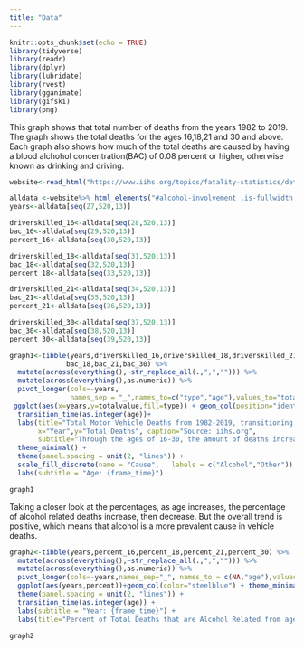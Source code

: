 ```yaml
---
title: "Data"
---
```


```r
knitr::opts_chunk$set(echo = TRUE)
library(tidyverse)
library(readr)
library(dplyr)
library(lubridate)
library(rvest)
library(gganimate)
library(gifski)
library(png)
```

This graph shows that total number of deaths from the years 1982 to 2019. The graph shows the total deaths for the ages 16,18,21 and 30 and above. Each graph also shows how much of the total deaths are caused by having a blood alchohol concentration(BAC) of 0.08 percent or higher, otherwise known as drinking and driving.

```r
website<-read_html("https://www.iihs.org/topics/fatality-statistics/detail/teenagers#alcohol-involvement")

alldata <-website%>% html_elements("#alcohol-involvement .is-fullwidth:nth-child(4) th , #alcohol-involvement .is-fullwidth:nth-child(4) td") %>% html_text2()
years<-alldata[seq(27,520,13)]

driverskilled_16<-alldata[seq(28,520,13)]
bac_16<-alldata[seq(29,520,13)]
percent_16<-alldata[seq(30,520,13)]

driverskilled_18<-alldata[seq(31,520,13)]
bac_18<-alldata[seq(32,520,13)]
percent_18<-alldata[seq(33,520,13)]

driverskilled_21<-alldata[seq(34,520,13)]
bac_21<-alldata[seq(35,520,13)]
percent_21<-alldata[seq(36,520,13)]

driverskilled_30<-alldata[seq(37,520,13)]
bac_30<-alldata[seq(38,520,13)]
percent_30<-alldata[seq(39,520,13)]

graph1<-tibble(years,driverskilled_16,driverskilled_18,driverskilled_21,driverskilled_30,bac_16,
              bac_18,bac_21,bac_30) %>%  
  mutate(across(everything(),~str_replace_all(.,",",""))) %>% 
  mutate(across(everything(),as.numeric)) %>% 
  pivot_longer(cols=-years,
               names_sep = "_",names_to=c("type","age"),values_to="totalvalue") %>% 
 ggplot(aes(x=years,y=totalvalue,fill=type)) + geom_col(position="identity") + 
  transition_time(as.integer(age))+
  labs(title="Total Motor Vehicle Deaths from 1982-2019, transitioning through ages 16-30",
       x="Year",y="Total Deaths", caption="Source: iihs.org", 
       subtitle="Through the ages of 16-30, the amount of deaths increased, but throughout the years, the total deaths decreased, except for age 30") + 
  theme_minimal() + 
  theme(panel.spacing = unit(2, "lines")) + 
  scale_fill_discrete(name = "Cause",   labels = c("Alcohol","Other")) + 
  labs(subtitle = "Age: {frame_time}")

graph1
```

Taking a closer look at the percentages, as age increases, the percentage of alcohol related deaths increase, then decrease. But the overall trend is positive, which means that alcohol is a more prevalent cause in vehicle deaths.   

```r

graph2<-tibble(years,percent_16,percent_18,percent_21,percent_30) %>% 
  mutate(across(everything(),~str_replace_all(.,",",""))) %>% 
  mutate(across(everything(),as.numeric)) %>%
  pivot_longer(cols=-years,names_sep="_", names_to = c(NA,"age"),values_to = "percent") %>% 
  ggplot(aes(years,percent))+geom_col(color="steelblue") + theme_minimal() +  
  theme(panel.spacing = unit(2, "lines")) + 
  transition_time(as.integer(age)) + 
  labs(subtitle = "Year: {frame_time}") + 
  labs(title="Percent of Total Deaths that are Alcohol Related from ages 16-30, from 1982-2019", subtitle="Around 21 years of age is when the percentage is the highest through all the years",x="Year",y="Percent of Total Vehicle Deaths thatare alcohol related (BAC >= 0.08)")

graph2
```
